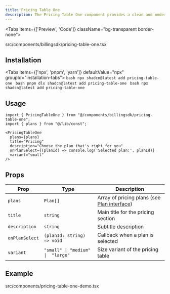 ```yaml
---
title: Pricing Table One
description: The Pricing Table One component provides a clean and modern design for displaying pricing plans. You can use this component to display your pricing plans in a clean and modern way.
---
```


<Tabs items={['Preview', 'Code']} className="bg-transparent border-none">
  <Tab value="Preview" className="border-none bg-transparent p-0 mt-3">
    <PreviewComponents>
      <PricingTableOneDemo />
    </PreviewComponents>
  </Tab>

  <Tab value="Code" className="mt-3">
  <include cwd lang="tsx" meta='title="src/components/billingsdk/pricing-table-one.tsx"'>src/components/billingsdk/pricing-table-one.tsx</include>

  </Tab>
</Tabs>

## Installation

<Tabs items={['npx', 'pnpm', 'yarn']} defaultValue="npx" groupId="installation-tabs">
  <Tab value="npx">
    ```bash
    npx shadcn@latest add pricing-table-one
    ```
  </Tab>
  <Tab value="pnpm">
    ```bash
    pnpm dlx shadcn@latest add pricing-table-one
    ```
  </Tab>
  <Tab value="yarn">
    ```bash
    npx shadcn@latest add pricing-table-one
    ```
  </Tab>
</Tabs>



## Usage

```tsx
import { PricingTableOne } from "@/components/billingsdk/pricing-table-one";
import { plans } from "@/lib/const";

<PricingTableOne 
  plans={plans}
  title="Pricing"
  description="Choose the plan that's right for you"
  onPlanSelect={(planId) => console.log('Selected plan:', planId)}
  variant="small"
/>
```

## Props

| Prop | Type | Description |
|------|------|-------------|
| `plans` | `Plan[]` | Array of pricing plans (see [Plan interface](/docs/interfaces#plan-interface)) |
| `title` | `string` | Main title for the pricing section |
| `description` | `string` | Subtitle description |
| `onPlanSelect` | `(planId: string) => void` | Callback when a plan is selected |
| `variant` | `"small" \| "medium" \|  "large"` | Size variant of the pricing table |


## Example
<include cwd lang="tsx" meta='title="src/components/pricing-table-one-demo.tsx"'>src/components/pricing-table-one-demo.tsx</include>
